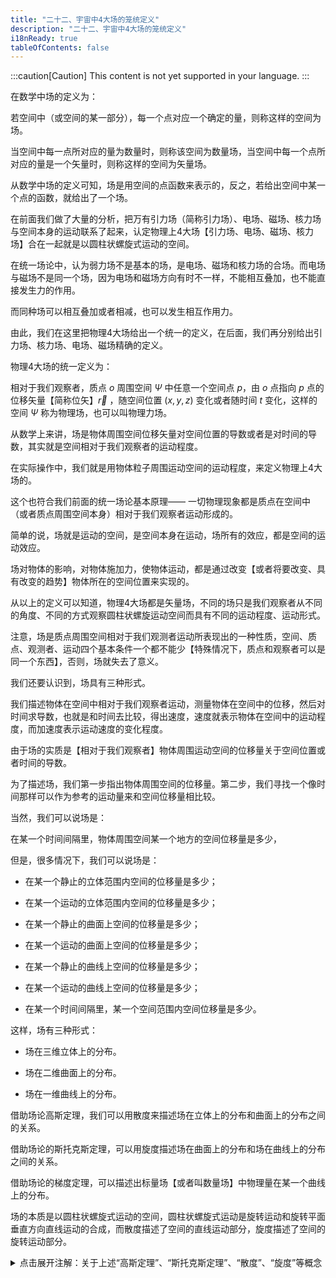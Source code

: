 ```yaml
---
title: "二十二、宇宙中4大场的笼统定义"
description: "二十二、宇宙中4大场的笼统定义"
i18nReady: true
tableOfContents: false
---
```


:::caution[Caution]
This content is not yet supported in your language.
:::



在数学中场的定义为：

若空间中（或空间的某一部分），每一个点对应一个确定的量，则称这样的空间为场。

当空间中每一点所对应的量为数量时，则称该空间为数量场，当空间中每一个点所对应的量是一个矢量时，则称这样的空间为矢量场。

从数学中场的定义可知，场是用空间的点函数来表示的，反之，若给出空间中某一个点的函数，就给出了一个场。

在前面我们做了大量的分析，把万有引力场（简称引力场）、电场、磁场、核力场与空间本身的运动联系了起来，认定物理上4大场【引力场、电场、磁场、核力场】合在一起就是以圆柱状螺旋式运动的空间。

在统一场论中，认为弱力场不是基本的场，是电场、磁场和核力场的合场。而电场与磁场不是同一个场，因为电场和磁场方向有时不一样，不能相互叠加，也不能直接发生力的作用。

而同种场可以相互叠加或者相减，也可以发生相互作用力。

由此，我们在这里把物理4大场给出一个统一的定义，在后面，我们再分别给出引力场、核力场、电场、磁场精确的定义。

物理4大场的统一定义为：

相对于我们观察者，质点 $o$ 周围空间 $\Psi$ 中任意一个空间点 $p$，由 $o$ 点指向 $p$ 点的位移矢量【简称位矢】$\vec{r}$ ，随空间位置 $(x,y,z)$ 变化或者随时间 $t$ 变化，这样的空间 $\Psi$ 称为物理场，也可以叫物理力场。

从数学上来讲，场是物体周围空间位移矢量对空间位置的导数或者是对时间的导数，其实就是空间相对于我们观察者的运动程度。

在实际操作中，我们就是用物体粒子周围运动空间的运动程度，来定义物理上4大场的。

这个也符合我们前面的统一场论基本原理—— 一切物理现象都是质点在空间中（或者质点周围空间本身）相对于我们观察者运动形成的。

简单的说，场就是运动的空间，是空间本身在运动，场所有的效应，都是空间的运动效应。

场对物体的影响，对物体施加力，使物体运动，都是通过改变【或者将要改变、具有改变的趋势】物体所在的空间位置来实现的。

从以上的定义可以知道，物理4大场都是矢量场，不同的场只是我们观察者从不同的角度、不同的方式观察圆柱状螺旋运动空间而具有不同的运动程度、运动形式。

注意，场是质点周围空间相对于我们观测者运动所表现出的一种性质，空间、质点、观测者、运动四个基本条件一个都不能少【特殊情况下，质点和观察者可以是同一个东西】，否则，场就失去了意义。

我们还要认识到，场具有三种形式。

我们描述物体在空间中相对于我们观察者运动，测量物体在空间中的位移，然后对时间求导数，也就是和时间去比较，得出速度，速度就表示物体在空间中的运动程度，而加速度表示运动速度的变化程度。

由于场的实质是【相对于我们观察者】物体周围运动空间的位移量关于空间位置或者时间的导数。

为了描述场，我们第一步指出物体周围空间的位移量。第二步，我们寻找一个像时间那样可以作为参考的运动量来和空间位移量相比较。

当然，我们可以说场是：

在某一个时间间隔里，物体周围空间某一个地方的空间位移量是多少，

但是，很多情况下，我们可以说场是：

- 在某一个静止的立体范围内空间的位移量是多少；

- 在某一个运动的立体范围内空间的位移量是多少；

- 在某一个静止的曲面上空间的位移量是多少；

- 在某一个运动的曲面上空间的位移量是多少；

- 在某一个静止的曲线上空间的位移量是多少；

- 在某一个运动的曲线上空间的位移量是多少；

- 在某一个时间间隔里，某一个空间范围内空间位移量是多少。

这样，场有三种形式：

- 场在三维立体上的分布。

- 场在二维曲面上的分布。

- 场在一维曲线上的分布。

借助场论高斯定理，我们可以用散度来描述场在立体上的分布和曲面上的分布之间的关系。

借助场论的斯托克斯定理，可以用旋度描述场在曲面上的分布和场在曲线上的分布之间的关系。

借助场论的梯度定理，可以描述出标量场【或者叫数量场】中物理量在某一个曲线上的分布。

场的本质是以圆柱状螺旋式运动的空间，圆柱状螺旋式运动是旋转运动和旋转平面垂直方向直线运动的合成，而散度描述了空间的直线运动部分，旋度描述了空间的旋转运动部分。

<details>
  <summary class="custom-summary">点击展开注解：关于上述“高斯定理”、“斯托克斯定理”、“散度”、“旋度”等概念</summary>
  <Aside title="注解">
    上述“高斯定理”、“斯托克斯定理”、“散度”、“旋度”等概念，可以参考“同济大学《高等数学》（第七版）下册”中第十一章的第五节和第六节进行更深入的了解。

    <Image src={img_2024_11_15_10_37_28} alt="" class="" style="margin:0 auto; width:80%;"/>
    
    <div style="text-align: right;">
      _由 **[RainDream](mailto:bzsgbq@163.com)** 添加_
    </div>
  </Aside>
</details>

<br />
<LinkCard
  title="前往本章节讨论区"
  href="https://forum.unifiedfieldtheory.cn/questions/10010000000000150"
  description="看看大家阅读完本章之后都在讨论什么，并发表你自己的看法~"
  target="_blank"
/>
